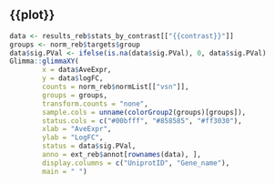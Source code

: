 ## {{plot}}

```r
data <- results_reb$stats_by_contrast[["{{contrast}}"]]
groups <- norm_reb$targets$group
data$sig.PVal <- ifelse(is.na(data$sig.PVal), 0, data$sig.PVal)  
Glimma::glimmaXY(
        x = data$AveExpr,
        y = data$logFC,
        counts = norm_reb$normList[["vsn"]],
        groups = groups,
        transform.counts = "none",
        sample.cols = unname(colorGroup2(groups)[groups]),
        status.cols = c("#00bfff", "#858585", "#ff3030"),
        xlab = "AveExpr",
        ylab = "LogFC",
        status = data$sig.PVal,
        anno = ext_reb$annot[rownames(data), ],
        display.columns = c("UniprotID", "Gene_name"),
        main = " ")
```
